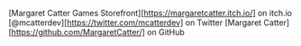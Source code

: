 
[Margaret Catter Games Storefront][https://margaretcatter.itch.io/] on itch.io
[@mcatterdev][https://twitter.com/mcatterdev] on Twitter
[Margaret Catter][https://github.com/MargaretCatter/] on GitHub